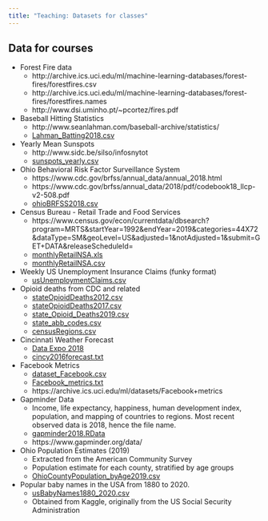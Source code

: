 ```yaml
---
title: "Teaching: Datasets for classes"
---
```

<link rel="stylesheet" href="styles.css" type="text/css">


## Data for courses

* Forest Fire data
    + http://archive.ics.uci.edu/ml/machine-learning-databases/forest-fires/forestfires.csv
    + http://archive.ics.uci.edu/ml/machine-learning-databases/forest-fires/forestfires.names
    + http://www.dsi.uminho.pt/~pcortez/fires.pdf
* Baseball Hitting Statistics
    + http://www.seanlahman.com/baseball-archive/statistics/
    + <a href="data/Lahman_Batting2018.csv">Lahman_Batting2018.csv</a>
* Yearly Mean Sunspots
    + http://www.sidc.be/silso/infosnytot
    + <a href="data/sunspots_yearly.csv">sunspots_yearly.csv</a>
* Ohio Behavioral Risk Factor Surveillance System
    + https://www.cdc.gov/brfss/annual_data/annual_2018.html
    + https://www.cdc.gov/brfss/annual_data/2018/pdf/codebook18_llcp-v2-508.pdf
    + <a href="data/ohioBRFSS2018.csv">ohioBRFSS2018.csv</a>
* Census Bureau - Retail Trade and Food Services
    + https://www.census.gov/econ/currentdata/dbsearch?program=MRTS&startYear=1992&endYear=2019&categories=44X72&dataType=SM&geoLevel=US&adjusted=1&notAdjusted=1&submit=GET+DATA&releaseScheduleId=
    + <a href="data/monthlyRetailNSA.xls">monthlyRetailNSA.xls</a>
    + <a href="data/monthlyRetailNSA.csv">monthlyRetailNSA.csv</a>
* Weekly US Unemployment Insurance Claims (funky format)
    + <a href="data/usUnemploymentClaims.csv">usUnemploymentClaims.csv</a>
* Opioid deaths from CDC and related
    + <a href="data/stateOpioidDeaths2012.csv">stateOpioidDeaths2012.csv</a>
    + <a href="data/stateOpioidDeaths2017.csv">stateOpioidDeaths2017.csv</a>
    + <a href="data/state_Opioid_Deaths2019.csv">state_Opioid_Deaths2019.csv</a>
    + <a href="data/state_abb_codes.csv">state_abb_codes.csv</a>
    + <a href="data/censusRegions.csv">censusRegions.csv</a>
* Cincinnati Weather Forecast
    + <a href="https://community.amstat.org/stat-computing/data-expo/data-expo-2018">Data Expo 2018</a>
    + <a href="data/cincy2016forecast.txt">cincy2016forecast.txt</a>
* Facebook Metrics
    + <a href="data/dataset_Facebook.csv">dataset_Facebook.csv</a>
    + <a href="data/Facebook_metrics.txt">Facebook_metrics.txt</a>
    + https://archive.ics.uci.edu/ml/datasets/Facebook+metrics
* Gapminder Data
    + Income, life expectancy, happiness, human development index, population, and mapping of countries to regions. Most recent observed data is 2018, hence the file name.
    + <a href="data/gapminder2018.RData">gapminder2018.RData</a>
    + https://www.gapminder.org/data/
* Ohio Population Estimates (2019)
    + Extracted from the American Community Survey
    + Population estimate for each county, stratified by age groups
    + <a href="data/OhioCountyPopulation_byAge2019.csv">OhioCountyPopulation_byAge2019.csv</a>
* Popular baby names in the USA from 1880 to 2020.
    + <a href="data/usBabyNames1880_2020.csv">usBabyNames1880_2020.csv</a>
    + Obtained from Kaggle, originally from the US Social Security Administration
    



